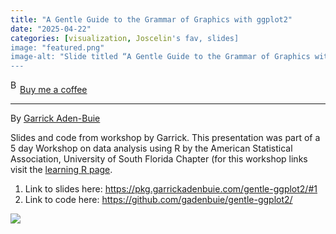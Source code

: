 ```yaml
---
title: "A Gentle Guide to the Grammar of Graphics with ggplot2"
date: "2025-04-22"
categories: [visualization, Joscelin's fav, slides]
image: "featured.png"
image-alt: "Slide titled “A Gentle Guide to the Grammar of Graphics with ggplot2” by Garrick Aden-Buie (@grrrck). Includes link to slides and code: bit.ly/gentle-ggplot2. The ggplot2 hex sticker is shown on the right."
---
```


<link href="https://fonts.googleapis.com/css?family=Cookie" rel="stylesheet"><a class="bmc-button" target="_blank" href="https://www.buymeacoffee.com/JoscelinRocha">![Buy me a coffee](https://cdn.buymeacoffee.com/buttons/bmc-new-btn-logo.svg){alt="Buy me a coffee" width="15" height="21"}Buy me a coffee</a>

------------------------------------------------------------------------

By [Garrick Aden-Buie](https://www.garrickadenbuie.com/talk/gentle-ggplot2-usf-asu/)

Slides and code from workshop by Garrick. This presentation was part of a 5 day Workshop on data analysis using R by the American Statistical Association, University of South Florida Chapter (for this workshop links visit the [learning R page](https://github.com/Joscelinrocha/Learning-R-Resources/wiki/a.-Learning-R).

1.  Link to slides here: <https://pkg.garrickadenbuie.com/gentle-ggplot2/#1>
2.  Link to code here: <https://github.com/gadenbuie/gentle-ggplot2/>

![](featured.png){fig-alt="Slide titled “A Gentle Guide to the Grammar of Graphics with ggplot2” by Garrick Aden-Buie (@grrrck). Includes link to slides and code: bit.ly/gentle-ggplot2. The ggplot2 hex sticker is shown on the right."}
